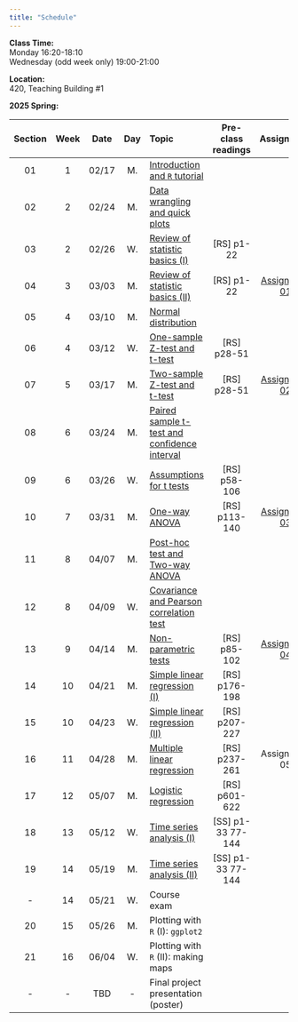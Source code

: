 ---
title: "Schedule"
---
**Class Time:**   
Monday 16:20-18:10  
Wednesday (odd week only) 19:00-21:00   

**Location:**   
420, Teaching Building #1  

**2025 Spring:**

Section|Week|Date |Day  | Topic                                                                                      | Pre-class readings | Assignment                                                   |
|:----:|:--:|:---:|:---:|:-------------------------------------------------------------------------------------------|:------------------:|:------------------------------------------------------------:|
|01    |1   |02/17|M.   |[Introduction and `R` tutorial](https://zhu-group.github.io/ese335/S01.html)                |                    |                                                              |
|02    |2   |02/24|M.   |[Data wrangling and quick plots](https://zhu-group.github.io/ese335/S02.html)               |                    |                                                              |
|03    |2   |02/26|W.   |[Review of statistic basics (I)](https://zhu-group.github.io/ese335/S03.html)               | [RS] p1-22         |                                                              |
|04    |3   |03/03|M.   |[Review of statistic basics (II)](https://zhu-group.github.io/ese335/S04.html)              | [RS] p1-22         | [Assignment 01](https://zhu-group.github.io/ese335/A01.html) |
|05    |4   |03/10|M.   |[Normal distribution](https://zhu-group.github.io/ese335/S05.html)                          |                    |                                                              |
|06    |4   |03/12|W.   |[One-sample Z-test and t-test](https://zhu-group.github.io/ese335/S06.html)                 | [RS] p28-51        |                                                              |
|07    |5   |03/17|M.   |[Two-sample Z-test and t-test](https://zhu-group.github.io/ese335/S07.html)                 | [RS] p28-51        | [Assignment 02](https://zhu-group.github.io/ese335/A02.html) |   
|08    |6   |03/24|M.   |[Paired sample t-test and confidence interval](https://zhu-group.github.io/ese335/S08.html) |                    |                                                              |
|09    |6   |03/26|W.   |[Assumptions for t tests](https://zhu-group.github.io/ese335/S09.html)                      | [RS] p58-106       |                                                              |
|10    |7   |03/31|M.   |[One-way ANOVA](https://zhu-group.github.io/ese335/S10.html)                                | [RS] p113-140      | [Assignment 03](https://zhu-group.github.io/ese335/A03.html) |
|11    |8   |04/07|M.   |[Post-hoc test and Two-way ANOVA](https://zhu-group.github.io/ese335/S11.html)              |                    |                                                              |
|12    |8   |04/09|W.   |[Covariance and Pearson correlation test](https://zhu-group.github.io/ese335/S12.html)      |                    |                                                              |
|13    |9   |04/14|M.   |[Non-parametric tests](https://zhu-group.github.io/ese335/S13.html)                         | [RS] p85-102       | [Assignment 04](https://zhu-group.github.io/ese335/A04.html) |
|14    |10  |04/21|M.   |[Simple linear regression (I)](https://zhu-group.github.io/ese335/S14.html)                 | [RS] p176-198      |                                                              |
|15    |10  |04/23|W.   |[Simple linear regression (II)](https://zhu-group.github.io/ese335/S15.html)                | [RS] p207-227      |                                                              |
|16    |11  |04/28|M.   |[Multiple linear regression](https://zhu-group.github.io/ese335/S16.html)                   | [RS] p237-261      | Assignment 05                                                |
|17    |12  |05/07|M.   |[Logistic regression](https://zhu-group.github.io/ese335/S17.html)                          | [RS] p601-622      |                                                              |
|18    |13  |05/12|W.   |[Time series analysis (I)](https://zhu-group.github.io/ese335/S18.html)                     | [SS] p1-33 77-144  |                                                              |
|19    |14  |05/19|M.   |[Time series analysis (II)](https://zhu-group.github.io/ese335/S19.html)                    | [SS] p1-33 77-144  |                                                              |
|-     |14  |05/21|W.   |Course exam                                                                                 |                    |                                                              |
|20    |15  |05/26|M.   |Plotting with `R` (I): `ggplot2`                                                            |                    |                                                              |
|21    |16  |06/04|W.   |Plotting with `R` (II): making maps                                                         |                    |                                                              |  
|-     |-   |TBD  |-    |Final project presentation (poster)                                                         |                    |                                                              |
